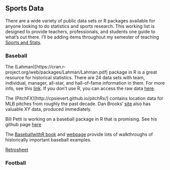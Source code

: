 ## Sports Data

There are a wide variety of public data sets or R packages available for anyone looking to do statistics and sports research. This working list is designed to provide teachers, professionals, and students one guide to what's out there. I'll be adding items throughout my semester of teaching [Sports and Stats](statsbylopez.com/stats-sports-class/). 

### Baseball

The (Lahman)[https://cran.r-project.org/web/packages/Lahman/Lahman.pdf) package in R is a great resource for historical statistics. There are 24 data sets with team, individual, manager, all-star, and hall-of-fame information in them. For more info, see this [link](http://lahman.r-forge.r-project.org/). If you don't use R, you can access the raw data [here](http://www.seanlahman.com/baseball-archive/statistics/).

The (PitchFX)[http://cpsievert.github.io/pitchRx/] contains location data for MLB pitches from roughly the past decade. Dan Brooks' [site](http://www.brooksbaseball.net/) also has valuable XY data, produced immediately. 

Bill Petti is working on a baseball package in R that is promising. See his github page [here](https://github.com/BillPetti/baseballr)

The [BaseballwithR book](http://www.amazon.com/Analyzing-Baseball-Data-Chapman-Series/dp/1466570229) and [webpage](https://baseballwithr.wordpress.com) provide lots of walkthroughs of historically important baseball examples. 

[Retrosheet](http://www.retrosheet.org/) 


### Football


